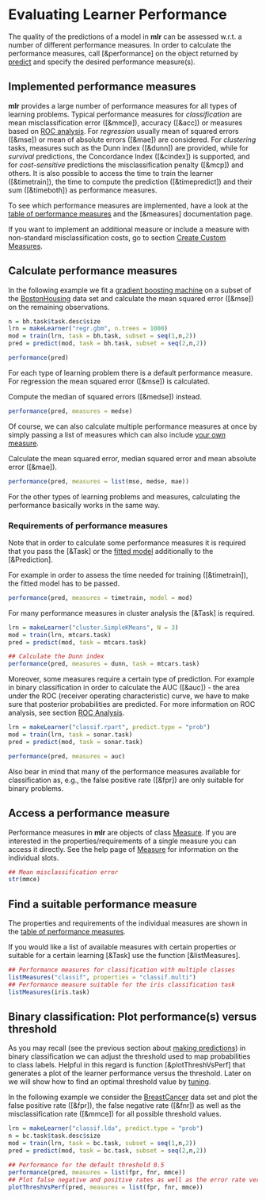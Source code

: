 # Evaluating Learner Performance

The quality of the predictions of a model in **mlr** can be assessed w.r.t. a
number of different performance measures.
In order to calculate the performance measures, call [&performance] on the object
returned by [predict](&predict.WrappedModel) and specify the desired performance measure(s).


## Implemented performance measures

**mlr** provides a large number of performance measures for all types of learning problems.
Typical performance measures for *classification* are mean misclassification error ([&mmce]),
accuracy ([&acc]) or measures based on [ROC analysis](&roc_analysis.md).
For *regression* usually mean of squared errors ([&mse]) or mean of absolute errors ([&mae])
are considered.
For *clustering* tasks, measures such as the Dunn index ([&dunn]) are provided,
while for *survival* predictions, the Concordance Index ([&cindex]) is
supported, and for *cost-sensitive* predictions the misclassification penalty
([&mcp]) and others. It is also possible to access the time to train the
learner ([&timetrain]), the time to compute the prediction ([&timepredict]) and their 
sum ([&timeboth]) as performance measures.

To see which performance measures are implemented, have a look at the
[table of performance measures](measures.md) and the [&measures] documentation page.

If you want to implement an additional measure or include a measure with
non-standard misclassification costs, go to section
[Create Custom Measures](&create_measure.md).


## Calculate performance measures

In the following example we fit a [gradient boosting machine](&gbm::gbm) on a subset of the
[BostonHousing](&mlbench::BostonHousing) data set and calculate the mean squared error
([&mse]) on the remaining observations.

```r
n = bh.task$task.desc$size
lrn = makeLearner("regr.gbm", n.trees = 1000)
mod = train(lrn, task = bh.task, subset = seq(1,n,2))
pred = predict(mod, task = bh.task, subset = seq(2,n,2))

performance(pred)
```

For each type of learning problem there is a default performance measure.
For regression the mean squared error ([&mse]) is calculated.

Compute the median of squared errors ([&medse]) instead.

```r
performance(pred, measures = medse)
```

Of course, we can also calculate multiple performance measures at once by simply passing a 
list of measures which can also include [your own measure](create_measure.md).

Calculate the mean squared error, median squared error and mean absolute error ([&mae]).

```r
performance(pred, measures = list(mse, medse, mae))
```

For the other types of learning problems and measures, calculating the performance basically 
works in the same way.


### Requirements of performance measures

Note that in order to calculate some performance measures it is required that you pass the 
[&Task] or the [fitted model](&makeWrappedModel) additionally to the [&Prediction].

For example in order to assess the time needed for training ([&timetrain]), the fitted
model has to be passed.
```r
performance(pred, measures = timetrain, model = mod)
```

For many performance measures in cluster analysis the [&Task] is required.
```r
lrn = makeLearner("cluster.SimpleKMeans", N = 3)
mod = train(lrn, mtcars.task)
pred = predict(mod, task = mtcars.task)

## Calculate the Dunn index
performance(pred, measures = dunn, task = mtcars.task)
```

Moreover, some measures require a certain type of prediction.
For example in binary classification in order to calculate the AUC ([&auc]) - the area
under the ROC (receiver operating characteristic) curve, we have to make sure that posterior
probabilities are predicted.
For more information on ROC analysis, see section [ROC Analysis](roc_analysis.md).

```r
lrn = makeLearner("classif.rpart", predict.type = "prob")
mod = train(lrn, task = sonar.task)
pred = predict(mod, task = sonar.task)

performance(pred, measures = auc)
```

Also bear in mind that many of the performance measures available for classification as,
e.g., the false positive rate ([&fpr]) are only suitable for binary problems.


## Access a performance measure

Performance measures in **mlr** are objects of class [Measure](&makeMeasure).
If you are interested in the properties/requirements of a single measure you can access it directly.
See the help page of [Measure](&makeMeasure) for information on the individual slots.

```r
## Mean misclassification error
str(mmce)
```


## Find a suitable performance measure

The properties and requirements of the individual measures are shown in the
[table of performance measures](&measures.md).

If you would like a list of available measures with certain properties or suitable for a
certain learning [&Task] use the function [&listMeasures].

```r
## Performance measures for classification with multiple classes
listMeasures("classif", properties = "classif.multi")
## Performance measure suitable for the iris classification task
listMeasures(iris.task)
```


## Binary classification: Plot performance(s) versus threshold

As you may recall (see the previous section about [making predictions](&predict.md))
in binary classification we can adjust the threshold used to map probabilities to class labels.
Helpful in this regard is function [&plotThreshVsPerf] that generates a plot of the
learner performance versus the threshold.
Later on we will show how to find an optimal threshold value by [tuning](tune.md).

In the following example we consider the [BreastCancer](&mlbench::BreastCancer) data set and
plot the false positive rate ([&fpr]), the false negative rate ([&fnr]) as well as the
misclassification rate ([&mmce]) for all possible threshold values.

```r
lrn = makeLearner("classif.lda", predict.type = "prob")
n = bc.task$task.desc$size
mod = train(lrn, task = bc.task, subset = seq(1,n,2))
pred = predict(mod, task = bc.task, subset = seq(2,n,2))

## Performance for the default threshold 0.5
performance(pred, measures = list(fpr, fnr, mmce))
## Plot false negative and positive rates as well as the error rate versus the threshold
plotThreshVsPerf(pred, measures = list(fpr, fnr, mmce))
```
